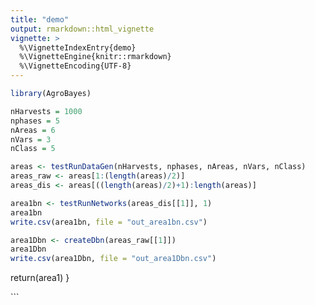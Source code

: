 ```yaml
---
title: "demo"
output: rmarkdown::html_vignette
vignette: >
  %\VignetteIndexEntry{demo}
  %\VignetteEngine{knitr::rmarkdown}
  %\VignetteEncoding{UTF-8}
---
```


```r
library(AgroBayes)
```

```r

nHarvests = 1000
nphases = 5
nAreas = 6
nVars = 3
nClass = 5

areas <- testRunDataGen(nHarvests, nphases, nAreas, nVars, nClass)
areas_raw <- areas[1:(length(areas)/2)]
areas_dis <- areas[((length(areas)/2)+1):length(areas)]

```

```r
area1bn <- testRunNetworks(areas_dis[[1]], 1)
area1bn
write.csv(area1bn, file = "out_area1bn.csv")

```

```r
area1Dbn <- createDbn(areas_raw[[1]])
area1Dbn
write.csv(area1Dbn, file = "out_area1Dbn.csv")

```


  return(area1)
}

```

